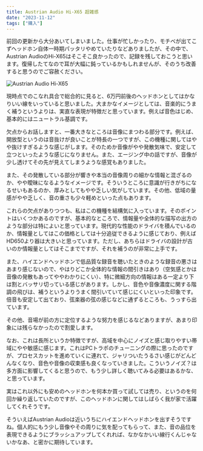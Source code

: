 ```yaml
---
title: Austrian Audio Hi-X65 超雑感
date: "2023-11-12"
tags: ["購入"]
---
```


前回の更新から大分あいてしまいました。仕事が忙しかったり、モチベが出てこずヘッドホン自体一時期パッタリやめていたりなどありましたが、その中で、Austrian AudioのHi-X65はそこそこ良かったので、記録を残しておこうと思います。復帰したてなので耳が大幅に鈍っているかもしれませんが、そのうち改善すると思うのでご容赦ください。

![Austrian Audio Hi-X65](/images/posts/20231112_hi-x65.jpg)

現時点でのこなれ具合で総合的に見ると、6万円前後のヘッドホンとしてはかなりいい線をいっていると思いました。大まかなイメージとしては、音楽的にうまく補うというよりは、実直な表現が特徴だと思っています。例えば音色はじめ、基本的にはニュートラル基調です。

欠点からお話しますと、一番大きなところは音像にまつわる部分です。例えば、開放型というのは音抜けが良いことが特長の一つですが、この機種に関してはやや抜けすぎるような感じがします。そのためか音像がやや発散気味で、安定して立つといったような感じになりません。また、エージング中の話ですが、音像が少し透けてその先が見えてしまうような感覚もありました。

また、その発散している部分が響きや本当の音像周りの細かな情報と混ざるのか、やや曖昧になるようなイメージです。そういうところに意識が行きがちになるせいもあるのか、厚みとしてもやや乏しい気がしています。その他、低域の量感がやや乏しく、音の重さも少々軽めといった点もあります。

これらの欠点がありつつも、私はこの機種を結構気に入っています。そのポイントはいくつかあるのですが、基本的なところで、情報量や全体的な描写の出方のような部分は特によいと思っています。現代的な性能のドライバを積んでいるのか、情報量としてはこの価格としては十分追従できるように感じており、例えばHD650より器は大きいと思っています。ただし、あちらはドライバの設計が古いのか情報量としてはそこまでですが、それを補うのが非常に上手です。

また、ハイエンドヘッドホンで低品質な録音を聴いたときのような録音の悪さはあまり感じないので、やはりどこか全体的な情報の間引きはあり（空気感とかは音像の発散もあってややわかりにくい）、特に微細方向の情報はある一定より下は割とバッサリ切っている感じがあります。しかし、音色や音像濃度に関する階調の飛びは、補うというよりうまく間引いていて感じにくいといった印象です。倍音も安定して出ており、弦楽器の弦の感じなどに通ずるところも、うっすら出ています。

その他、音場が前の方に定位するような努力を感じるなどありますが、あまり印象には残らなかったので割愛します。

なお、これは長所というか特徴ですが、高域を中心にノイズと感じ取りやすい帯域にやや敏感に感じます。これはPCトラポのチューニングの際に思ったのですが、プロセスカットを進めていくに連れて、ジャリついたうるさい感じがどんどんなくなり、音色や音像の収束感も良くなっていきました。こういうノイズ？は多方面に影響してくると思うので、もう少し詳しく聴いてみる必要はあるかな、と思っています。

実はこれ以外にも安めのヘッドホンを何本か買って試しては売り、というのを何回か繰り返していたのですが、このヘッドホンに関してはしばらく我が家で活躍してくれそうです。

そういえばAustrian Audioは近いうちにハイエンドヘッドホンを出すそうですね。個人的にもう少し音像やその周りに気を配ってもらって、また、音の品位を表現できるようにブラッシュアップしてくれれば、なかなかいい線行くんじゃないかなあ、と密かに期待しています。
